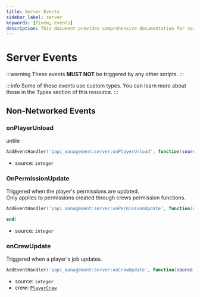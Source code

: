```yaml
---
title: Server Events
sidebar_label: server
keywords: [fivem, events]
description: This document provides comprehensive documentation for server-side events within the 420_script papi_management. It outlines both non-networked and networked events that are triggered on the client, offering details on their purpose, usage, and any associated data structures (types).
---
```


# Server Events

:::warning
  These events **MUST NOT** be triggered by any other scripts.
:::

:::info
  Some of these events use custom types.
  You can learn more about those in the Types section of this resource.
:::

## Non-Networked Events

### onPlayerUnload

untile

```lua
AddEventHandler('papi_management:server:onPlayerUnload', function(source) end)
```

- source: `integer`

### OnPermissionUpdate

Triggered when the player's permissions are updated. \
Only applies to permissions created through crews permission functions.

```lua
AddEventHandler('papi_management:server:onPermissionUpdate', function(source, groupeType, ...)

end)
```

- source: `integer`

### onCrewUpdate

Triggered when a player's job updates.

```lua
AddEventHandler('papi_management:server:onCrewUpdate', function(source, crew, lastCrew) end)
```

- source: `integer`
- crew: [`PlayerCrew`](../types/player.mdx#playercrew)
